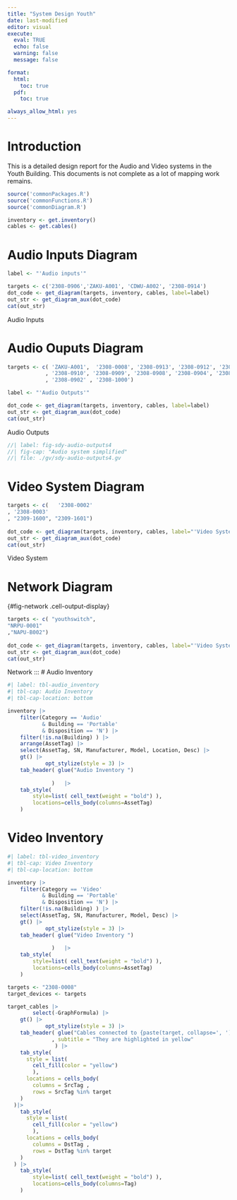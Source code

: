 ```yaml
---
title: "System Design Youth"
date: last-modified
editor: visual
execute: 
  eval: TRUE
  echo: false
  warning: false
  message: false

format:
  html:
    toc: true
  pdf:
    toc: true

always_allow_html: yes  
---
```


# Introduction

This is a detailed design report for the Audio and Video systems in the Youth Building. This documents is not complete as a lot of mapping work remains.

```r
source('commonPackages.R')
source('commonFunctions.R')
source('commonDiagram.R')
```

```r
inventory <- get.inventory()  
cables <- get.cables()
```

# Audio Inputs Diagram

::: {#fig-audio-inputs .cell-output-display}
```r
label <- "'Audio inputs'"

targets <- c('2308-0906','ZAKU-A001', 'CDWU-A002', '2308-0914')
dot_code <- get_diagram(targets, inventory, cables, label=label)
out_str <- get_diagram_aux(dot_code)
cat(out_str)

```
Audio Inputs
:::

# Audio Ouputs Diagram

::: {#fig-audio-outputs .cell-output-display}
```r
targets <- c( 'ZAKU-A001',  '2308-0008', '2308-0913', '2308-0912', '2308-0911'
			, '2308-0910', '2308-0909', '2308-0908', '2308-0904', '2308-0903'
			, '2308-0902' , '2308-1000')

label <- "'Audio Outputs'"

dot_code <- get_diagram(targets, inventory, cables, label=label)
out_str <- get_diagram_aux(dot_code)
cat(out_str)
```
Audio Outputs
:::

```dot
//| label: fig-sdy-audio-outputs4
//| fig-cap: "Audio system simplified"
//| file: ./gv/sdy-audio-outputs4.gv
```

# Video System Diagram

::: {#fig-video-system .cell-output-display}
```r
targets <- c(   '2308-0002'
, '2308-0003'  
, "2309-1600", "2309-1601")
 
dot_code <- get_diagram(targets, inventory, cables, label="'Video System'")
out_str <- get_diagram_aux(dot_code)
cat(out_str)
```
Video System
:::

# Network Diagram

{#fig-network  .cell-output-display}
```r
targets <- c( "youthswitch", 
"NRPU-0001"
,"NAPU-B002")
 
dot_code <- get_diagram(targets, inventory, cables, label="'Video System'")
out_str <- get_diagram_aux(dot_code)
cat(out_str)
```
Network
::: 
# Audio Inventory

```r
#| label: tbl-audio_inventory
#| tbl-cap: Audio Inventory
#| tbl-cap-location: bottom

inventory |>
	filter(Category == 'Audio'
		   & Building == 'Portable' 
		   & Disposition == 'N') |> 
	filter(!is.na(Building) ) |>
	arrange(AssetTag) |>
	select(AssetTag, SN, Manufacturer, Model, Location, Desc) |>
	gt() |>
			opt_stylize(style = 3) |>
	tab_header( glue("Audio Inventory ")
			   
			  )   |>
	tab_style(
		style=list( cell_text(weight = "bold") ),
		locations=cells_body(columns=AssetTag)
	)
```

# Video Inventory

```r
#| label: tbl-video_inventory
#| tbl-cap: Video Inventory
#| tbl-cap-location: bottom

inventory |>
	filter(Category == 'Video'
		   & Building == 'Portable' 
		   & Disposition == 'N') |> 
	filter(!is.na(Building) ) |>
	select(AssetTag, SN, Manufacturer, Model, Desc) |>
	gt() |>
			opt_stylize(style = 3) |>
	tab_header( glue("Video Inventory ")
			   
			  )   |>
	tab_style(
		style=list( cell_text(weight = "bold") ),
		locations=cells_body(columns=AssetTag)
	)
```

```r
targets <- "2308-0008"
target_devices <- targets
```

```r
target_cables |>	
		select(-GraphFormula) |>
	gt() |>
			opt_stylize(style = 3) |>
	tab_header( glue("Cables connected to {paste(target, collapse=', ')}") 
			  , subtitle = "They are highlighted in yellow"
			   ) |>
    tab_style(
      style = list(
        cell_fill(color = "yellow")
        ),
      locations = cells_body(
        columns = SrcTag ,
        rows = SrcTag %in% target
    )
  )|>
    tab_style(
      style = list(
        cell_fill(color = "yellow") 
        ),
      locations = cells_body(
        columns = DstTag ,
        rows = DstTag %in% target
    )
  ) |>
	tab_style(
		style=list( cell_text(weight = "bold") ),
		locations=cells_body(columns=Tag)
	)  
```

